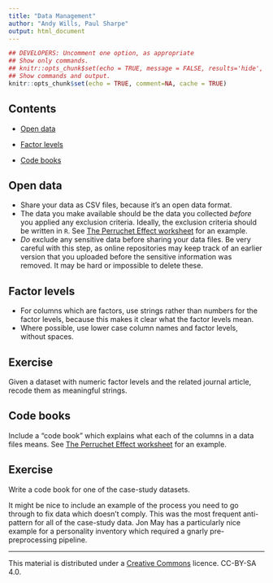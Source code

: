 ```yaml
---
title: "Data Management"
author: "Andy Wills, Paul Sharpe"
output: html_document
---
```


```r
## DEVELOPERS: Uncomment one option, as appropriate
## Show only commands.
## knitr::opts_chunk$set(echo = TRUE, message = FALSE, results='hide', fig.keep = 'none', comment=NA)
## Show commands and output.
knitr::opts_chunk$set(echo = TRUE, comment=NA, cache = TRUE)
```

## Contents

- [Open data](#best)

- [Factor levels](#next-level)

- [Code books](#codebook)

<a name="best"></a>

## Open data

* Share your data as CSV files, because it's an open data format.
* The data you make available should be the data you collected _before_ you applied any exclusion criteria. Ideally, the exclusion criteria should be written in `R`. See [The Perruchet Effect worksheet](#awdiss.html) for an example.
* _Do_ exclude any sensitive data before sharing your data files. Be very careful with this step, as online repositories may keep track of an earlier version that you uploaded before the sensitive information was removed. It may be hard or impossible to delete these.

<a name="next-level"></a>

## Factor levels

* For columns which are factors, use strings rather than numbers for the factor levels, because this makes it clear what the factor levels mean.
* Where possible, use lower case column names and factor levels, without spaces.

## Exercise

Given a dataset with numeric factor levels and the related journal article, recode them as meaningful strings.

<a name="codebook"></a>


## Code books

Include a "code book" which explains what each of the columns in a data files means. See [The Perruchet Effect worksheet](#awdiss.html) for an example.

## Exercise

Write a code book for one of the case-study datasets.

It might be nice to include an example of the process you need to go through to fix data which doesn't comply. This was the most frequent anti-pattern for all of the case-study data. Jon May has a particularly nice example for a personality inventory which required a gnarly pre-preprocessing pipeline.

___

This material is distributed under a [Creative Commons](https://creativecommons.org/) licence. CC-BY-SA 4.0. 